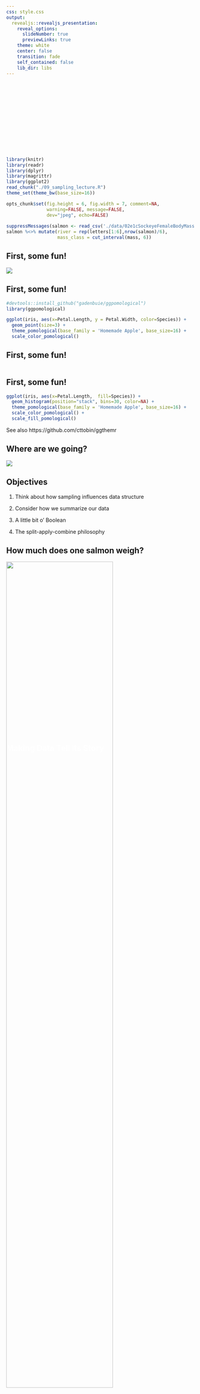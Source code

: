 ```yaml
---
css: style.css
output:
  revealjs::revealjs_presentation:
    reveal_options:
      slideNumber: true
      previewLinks: true
    theme: white
    center: false
    transition: fade
    self_contained: false
    lib_dir: libs
---
```


## {data-background="./Images/summarizing_data/many_salmon.png" opacity="0.4"}
<Br><br><br><br><br><Br><br><br><br><br>
<h2 style="position: absolute; top:50%;  text-align: center; color:white">
<center>Making Data Tell its Story</center></h2>


```r
library(knitr)
library(readr)
library(dplyr)
library(magrittr)
library(ggplot2)
read_chunk("./09_sampling_lecture.R")
theme_set(theme_bw(base_size=16))

opts_chunk$set(fig.height = 6, fig.width = 7, comment=NA, 
               warning=FALSE, message=FALSE, 
               dev="jpeg", echo=FALSE)
               
suppressMessages(salmon <- read_csv('./data/02e1cSockeyeFemaleBodyMass.csv'))
salmon %<>% mutate(river = rep(letters[1:6],nrow(salmon)/6),
                   mass_class = cut_interval(mass, 6))
```

## First, some fun!
<a href="https://twitter.com/dataandme/status/965785338227712000?ref_src=twsrc%5Etfw">
![](./Images/summarizing_data/ggpom.jpg)
</a>


## First, some fun!
```r
#devtools::install_github("gadenbuie/ggpomological")
library(ggpomological)

ggplot(iris, aes(x=Petal.Length, y = Petal.Width, color=Species)) +
  geom_point(size=3) +
  theme_pomological(base_family = 'Homemade Apple', base_size=16) +
  scale_color_pomological()

```

## First, some fun!
```r
```

## First, some fun!
```r
ggplot(iris, aes(x=Petal.Length,  fill=Species)) +
  geom_histogram(position="stack", bins=30, color=NA) +
  theme_pomological(base_family = 'Homemade Apple', base_size=16) +
  scale_color_pomological() +
  scale_fill_pomological()
```
See also https://github.com/cttobin/ggthemr

## Where are we going?
![](./Images/summarizing_data/legodata_www.mydigitalfootprint.com.png)

## Objectives
1. Think about how sampling influences data structure  
  
2. Consider how we summarize our data  
  
3. A little bit o' Boolean  
  
4. The split-apply-combine philosophy  

## How much does one salmon weigh?
![](./Images/summarizing_data/salmon.png){width="75%"}

Weight: 3.09kg


## How much do these salmon weigh?
![](./Images/summarizing_data/many_salmon.png){width="75%"}

`r salmon$mass[1:10]`

## What can we say about the weights of all of these salmon?
![](./Images/summarizing_data/salmon_population.png){width="75%"}

Pair up with someone and come up all of the information you can think of that would summarize this population.

## Population versus Sample
|   |   |
|:-:|:-:|
| ![](./Images/summarizing_data/salmon_population.png) | ![](./Images/summarizing_data/many_salmon.png) |


## What is a population?
```r
```
<div class="fragment">&nbsp;  
Population = All Individuals</div>



## What is a sample?
```r
```
<div class="fragment">A <b>sample</b> of individuals in a randomly distributed population.</div>


## What are the properties of a good sample?
<div style="font-size:32pt; text-align:left">
> - Sample is **representative**  
  
  
> - Replicates have an **equal chance** of being sampled  
   
   
> - Replicates are **independent**  
 
</div>



## Bias from Unequal Representation
```r
```
If you only chose one color, you would only get one range of sizes.

          
## Bias from Unequal Change of Sampling
```r
```
<span class="fragment">Spatial gradient in size</span>


          
## Bias from Unequal Change of Sampling
```r
```
Oh, I'll just grab those individuals closest to me...


## Good Sampling Schemes: **Stratified** Sampling
```r
```
Sample over a known gradient, aka **cluster sampling**

Can incorporate multiple gradients

## Good Sampling Schemes: Random Sampling
```r
```
<div id="fragment">Two sampling schemes:  </div>
> *  Random - samples chosen using random numbers  
> * Haphazard - samples chosen without any system (careful!)

  

## Stratified or Random?

- How is your population defined?  
  
- What is the scale of your inference?  
  
- What might influence the inclusion of a replicate?  
  
- How important are external factors you know about?  
  
- How important are external factors you cannot assess?  

## Different Sampling for Different Populations
|   |   |
|:-:|:-:|
| ![](./Images/summarizing_data/alaska_rivers.png){width="50%"} | ![](./Images/summarizing_data/salmon_population.png){width="50%"} |
<p align="left">
Consider each scenario and in pairs design a sampling schema:  
1. Population = All salmon across all rivers  
2. Population = Salmon in one river
</p>


## Objectives
1. Think about how sampling influences data structure  
  
2. <font color="red">Consider how we summarize our data</font>  
  
3. A little bit o' Boolean  
  
4. The split-apply-combine philosophy  

## Our Data
```r
img <- png::readPNG("./Images/summarizing_data/salmon_population.png")
g <- grid::rasterGrob(img, interpolate=TRUE)

p <- ggplot(data = salmon, aes(x = mass)) + 
  geom_dotplot(binwidth = 0.05) + 
  coord_fixed(ratio = 0.05) + 
  ylim(0, 20)

p_all <- p  +
  annotation_custom(g, xmin=2.25, xmax=4, ymin=7)

p_all
```

## Sample versus Population Summarization
- We assume a sample is representative of a population  
  
- Therefore, sample statistics are estimates of population statistics  
  
- Larger Samples = Better Estimators

## Accuracy versus Precision
![](./Images/summarizing_data/accurate-precise1.jpg)
<br><br><br>
<div class="small">https://bobchoat.files.wordpress.com/2014/01/accurate-precise1.jpg</div>

## Central Tendancy: Mean {.bigger}
&nbsp;  
&nbsp;  
<center> 
$\bar{Y} = \frac{ \displaystyle \sum_{i=1}^{n}{y_{i}} }{n}$
</center>

$\large \bar{Y}$ - The average value of a sample  
$y_{i}$ - The value of a measurement for a single individual   
n - The number of individuals in a sample  
&nbsp;  
$\mu$ - The average value of a population  
(Greek = population, Latin = Sample)


## Median - Dead Center

```r
sort(salmon$mass[1:10])
```
<Br><br>
<div class="fragment"> Middle Value = 50th Percentile = 0.5 Quantile = Median<Br>good for non-normal data</div>  
<br><br>
<div class="fragment"> 
```r
median(salmon$mass)
```
</div>

## Central Tendancies
```r
p_all +
  geom_vline(color="blue", xintercept=mean(salmon$mass), lwd=2) +
  geom_vline(color="red", xintercept=median(salmon$mass), lwd=2)
```

<font color="blue">mean</font>, <font color="red">median</font>



## What about population-level variability?
```r
p_all +
  geom_vline(color="blue", xintercept=mean(salmon$mass))
```

<div class="fragment">What is the range of 2/3 of the population?</div>


## What about population-level variability?
```r
p_all +
  geom_vline(color="blue", xintercept=mean(salmon$mass), lwd=2) +
  geom_vline(color="orange", xintercept=mean(salmon$mass) + sd(salmon$mass), lwd=2) +
  geom_vline(color="orange", xintercept=mean(salmon$mass)- sd(salmon$mass), lwd=2) 
```

What is the range of 2/3 of the population?

## Sample Properties: Variance
How variable was that population?
$$\large s^2=  \frac{\displaystyle \sum_{i=1}^{n}{(Y_i - \bar{Y})^2}} {n-1}$$

* Sums of Squares over n-1  
* n-1 corrects for both sample size and sample bias  
* $\sigma^2$ if describing the population
* Units in square of measurement...

## Sample Properties: Standard Deviation
$$ \large s = \sqrt{s^2}$$  

* Units the same as the measurement
* If distribution is normal, 67% of data within 1 SD
* 95% within 2 SD
* $\sigma$ if describing the population

## What about population-level variability?

```r
p_all +
  geom_vline(color="blue", xintercept=mean(salmon$mass), lwd=2) +
  geom_vline(color="orange", xintercept=mean(salmon$mass) + sd(salmon$mass), lwd=2) +
  geom_vline(color="orange", xintercept=mean(salmon$mass)- sd(salmon$mass), lwd=2) +
  geom_vline(color="purple", xintercept=mean(salmon$mass) + 2*sd(salmon$mass), lwd=2) +
  geom_vline(color="purple", xintercept=mean(salmon$mass)- 2*sd(salmon$mass), lwd=2) 
```

## Variability: Quantiles and Quartiles

```r
```
<br><br>
<div class="fragment">
Quantiles:
```r
quantile(salmon$mass, c(0.05, 0.1, 0.5, 0.90, 0.95))
```
</div>

<br><br>
<div class="fragment">
Quartiles (quarter-quantiles):
```r
quantile(salmon$mass)
```
</div>

## Boxplots
![](./Images/summarizing_data/EDA-boxplot.png)

## Boxplot of One Population
```r
qplot(x=1, mass, data = salmon, geom="boxplot")
```

## Boxplot of Many Populations
```r
img_ak <- png::readPNG("./Images/summarizing_data/alaska_rivers.png")
g_ak <- grid::rasterGrob(img_ak, interpolate=TRUE)

qplot(x=river, mass, data = salmon, geom="boxplot") +
  annotation_custom(g_ak, xmin=6.2, ymin=3.5) + 
  ylim(c(0,6)) +
  scale_x_discrete(limits=letters[1:8], labels=c(letters[1:6], "", ""))
```

## Meh, I still like ridgelines
```r
library(ggridges)
suppressMessages(library(viridis))
ggplot(salmon, aes(x=mass, y=river, fill=..x..)) +
  geom_density_ridges_gradient(bandwidth=0.2) +
  scale_fill_viridis(name = "mass (kg)", option = "C") +
  scale_y_discrete(limits=letters[1:7], labels=c(letters[1:6], ""))

```

## Objectives
1. Think about how sampling influences data structure  
  
2. Consider how we summarize our data  
  
3. <font color="red">A little bit o' Boolean</font>  
  
4. The split-apply-combine philosophy  

## What do we want to see?
```r
salmon
```

## Our Hero...

![](./Images/summarizing_data/hex-dplyr.jpg)

## Filtering
```r
library(dplyr)

filter(salmon, mass > 2)
  
```

## Filtering
```r
filter(salmon, river == "a")
  
```

## Logical Operators
![](./Images/summarizing_data/transform-logical.png)

## Many Filters
```r
filter(salmon, river == "a" & mass > 3)
```  

## Many Filters
```r
filter(salmon, river == "a" & mass > 3) %>%
  count

filter(salmon, river == "b" & mass > 3) %>%
  count
```  



## Objectives
1. Think about how sampling influences data structure  
  
2. Consider how we summarize our data  
  
3. A little bit o' Boolean  
  
4. <font color="red">The split-apply-combine philosophy</font>  

## Where are we going?
![](./Images/summarizing_data/legodata_www.mydigitalfootprint.com.png)

## Split-Apply-Combine
- Filtering and working with one chunk of the data is not enough  
  
- We often want to summarize information about many groups  

## Split-Apply-Combine
![](./Images/summarizing_data/split_apply_combine.png)

## Think-Pair-Share
1. What are things you want to know about different rivers in the salmon data?  
  
2. What are things you want to know about different size classes in the salmon data?

## Grouping by River
```r
salmon_rivers <- salmon %>%

  group_by(river) %>%
  
  summarize(mean_mass = mean(mass),
            sd_mass = sd(mass))
```

## What can we do with this?
```r
arrange(salmon_rivers, mean_mass)
```


## What can we do with this?
```r
ggplot(salmon_rivers,
       aes(x=river,
           y = mean_mass,
           ymin=mean_mass-sd_mass,
           ymax=mean_mass+sd_mass)) +
  geom_linerange(color = "darkred", lwd=1.1) +
  geom_point(size=4)
```

## Custom Counts
```r
salmon %>%
  group_by(mass_class) %>%
  count %>%
  ggplot(aes(x=mass_class, y=n)) +
  geom_col()
```


